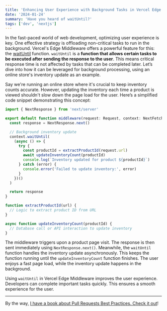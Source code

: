 ```yaml
---
title: 'Enhancing User Experience with Background Tasks in Vercel Edge Middleware'
date: '2024-01-24'
summary: 'Have you heard of waitUntil?'
tags: ['dev', 'nextjs']
---
```


In the fast-paced world of web development, optimizing user experience is key. One effective strategy is offloading non-critical tasks to run in the background. Vercel's Edge Middleware offers a powerful feature for this: the [waitUntil](https://nextjs.org/docs/app/building-your-application/routing/middleware#waituntil-and-nextfetchevent) function. `waitUntil` is a **function that allows certain tasks to be executed after sending the response to the user**. This means critical response time is not affected by tasks that can be completed later. Let’s dive into how it can be leveraged for background processing, using an online store's inventory update as an example.

Say we're running an online store where it's crucial to keep inventory counts accurate. However, updating the inventory each time a product is viewed shouldn't slow down the page load for the user. Here’s a simplified code snippet demonstrating this concept:

```typescript
import { NextResponse } from 'next/server'

export default function middleware(request: Request, context: NextFetchEvent) {
  const response = NextResponse.next()

  // Background inventory update
  context.waitUntil(
    (async () => {
      try {
        const productId = extractProductId(request.url)
        await updateInventoryCount(productId)
        console.log(`Inventory updated for product ${productId}`)
      } catch (error) {
        console.error('Failed to update inventory:', error)
      }
    })()
  )

  return response
}

function extractProductId(url) {
  // Logic to extract product ID from URL
}

async function updateInventoryCount(productId) {
  // Database call or API interaction to update inventory
}
```

The middleware triggers upon a product page visit. The response is then sent immediately using `NextResponse.next()`. Meanwhile, the `waitUntil` function handles the inventory update asynchronously. This keeps the function running until the `updateInventoryCount` function finishes. The user enjoys a fast page load, while the inventory update happens in the background.

Using `waitUntil` in Vercel Edge Middleware improves the user experience. Developers can complete important tasks quickly. This ensures a smooth experience for the user.

---

By the way, [I have a book about Pull Requests Best Practices. Check it out](https://pr.nico.fyi)!
